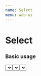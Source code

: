 ```yaml
---
name: Select
menu: web-ui
---
```



# Select

### Basic usage
<Playground>
  <Select
    options={[
      { value: 1, name: 'option 1' },
      { value: 2, name: 'option 2' },
      { value: 3, name: 'option 3' },
    ]}
  />
</Playground>

### Loading
<Playground>
  {() => {
    const [loading, setLoading] = useState(false);
    return (
      <Select
        loading={loading}
        options={[
          { value: 1, name: 'option 1' },
          { value: 2, name: 'option 2' },
          { value: 3, name: 'option 3' },
        ]}
        onToggleDropdown={(collapsed) => {
          if (collapsed) {
            setLoading(true);
            window.setTimeout(() => {
              setLoading(false);
            }, 4000);
          }
        }}
      />
    );
  }}
</Playground>

### style
<Playground>
  <Select
    style={{ width: '200px' }}
    options={[
      { value: 1, name: 'option 1' },
      { value: 2, name: 'option 2' },
      { value: 3, name: 'option 3' },
    ]}
  />
</Playground>

### Props
<Props of={Select} />

